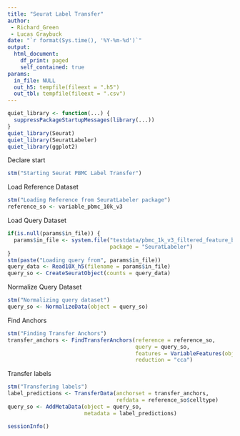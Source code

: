 ```yaml
---
title: "Seurat Label Transfer"
author: 
 - Richard_Green
 - Lucas Graybuck
date: "`r format(Sys.time(), '%Y-%m-%d')`"
output:
  html_document:
    df_print: paged
    self_contained: true
params:
  in_file: NULL
  out_h5: tempfile(fileext = ".h5")
  out_tbl: tempfile(fileext = ".csv")
---
```


```r
quiet_library <- function(...) {
  suppressPackageStartupMessages(library(...))
}
quiet_library(Seurat)
quiet_library(SeuratLabeler)
quiet_library(ggplot2)
```

Declare start
```r
stm("Starting Seurat PBMC Label Transfer")
```

Load Reference Dataset
```r
stm("Loading Reference from SeuratLabeler package")
reference_so <- variable_pbmc_10k_v3
```

Load Query Dataset
```r
if(is.null(params$in_file)) {
  params$in_file <- system.file("testdata/pbmc_1k_v3_filtered_feature_bc_matrix.h5", 
                                package = "SeuratLabeler")
}
stm(paste("Loading query from", params$in_file))
query_data <- Read10X_h5(filename = params$in_file)
query_so <- CreateSeuratObject(counts = query_data)
```

Normalize Query Dataset
```r
stm("Normalizing query dataset")
query_so <- NormalizeData(object = query_so)
```

Find Anchors
```r
stm("Finding Transfer Anchors")
transfer_anchors <- FindTransferAnchors(reference = reference_so,
                                        query = query_so,
                                        features = VariableFeatures(object = reference_so),
                                        reduction = "cca")
```

Transfer labels
```r
stm("Transfering labels")
label_predictions <- TransferData(anchorset = transfer_anchors,
                                  refdata = reference_so$celltype)
query_so <- AddMetaData(object = query_so,
                        metadata = label_predictions)
```


```r
sessionInfo()
```
